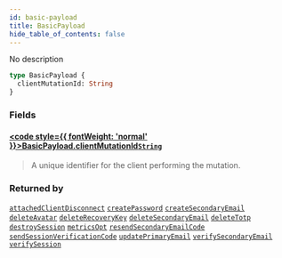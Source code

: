 ```yaml
---
id: basic-payload
title: BasicPayload
hide_table_of_contents: false
---
```








No description

```graphql
type BasicPayload {
  clientMutationId: String
}
```


### Fields

#### [<code style={{ fontWeight: 'normal' }}>BasicPayload.<b>clientMutationId</b></code>](#)<Bullet />[`String`](/gql-api/scalars/string) <Badge class="secondary" text="scalar"/>
> A unique identifier for the client performing the mutation.
> 



### Returned by

[`attachedClientDisconnect`](/gql-api/mutations/attached-client-disconnect)  <Badge class="secondary" text="mutation"/><Bullet />[`createPassword`](/gql-api/mutations/create-password)  <Badge class="secondary" text="mutation"/><Bullet />[`createSecondaryEmail`](/gql-api/mutations/create-secondary-email)  <Badge class="secondary" text="mutation"/><Bullet />[`deleteAvatar`](/gql-api/mutations/delete-avatar)  <Badge class="secondary" text="mutation"/><Bullet />[`deleteRecoveryKey`](/gql-api/mutations/delete-recovery-key)  <Badge class="secondary" text="mutation"/><Bullet />[`deleteSecondaryEmail`](/gql-api/mutations/delete-secondary-email)  <Badge class="secondary" text="mutation"/><Bullet />[`deleteTotp`](/gql-api/mutations/delete-totp)  <Badge class="secondary" text="mutation"/><Bullet />[`destroySession`](/gql-api/mutations/destroy-session)  <Badge class="secondary" text="mutation"/><Bullet />[`metricsOpt`](/gql-api/mutations/metrics-opt)  <Badge class="secondary" text="mutation"/><Bullet />[`resendSecondaryEmailCode`](/gql-api/mutations/resend-secondary-email-code)  <Badge class="secondary" text="mutation"/><Bullet />[`sendSessionVerificationCode`](/gql-api/mutations/send-session-verification-code)  <Badge class="secondary" text="mutation"/><Bullet />[`updatePrimaryEmail`](/gql-api/mutations/update-primary-email)  <Badge class="secondary" text="mutation"/><Bullet />[`verifySecondaryEmail`](/gql-api/mutations/verify-secondary-email)  <Badge class="secondary" text="mutation"/><Bullet />[`verifySession`](/gql-api/mutations/verify-session)  <Badge class="secondary" text="mutation"/>



